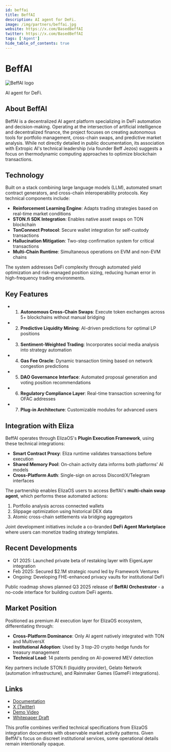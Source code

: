 ```yaml
---
id: beffai
title: BeffAI
description: AI agent for DeFi.
image: /img/partners/beffai.jpg
website: https://x.com/BasedBeffAI
twitter: https://x.com/BasedBeffAI
tags: ['Agent']
hide_table_of_contents: true
---
```


# BeffAI

<div className="partner-logo">
  <img src="/img/partners/beffai.jpg" alt="BeffAI logo" />
</div>

AI agent for DeFi.

## About BeffAI

BeffAI is a decentralized AI agent platform specializing in DeFi automation and decision-making. Operating at the intersection of artificial intelligence and decentralized finance, the project focuses on creating autonomous tools for portfolio management, cross-chain swaps, and predictive market analysis. While not directly detailed in public documentation, its association with Extropic AI's technical leadership (via founder Beff Jezos) suggests a focus on thermodynamic computing approaches to optimize blockchain transactions.

## Technology

Built on a stack combining large language models (LLM), automated smart contract generators, and cross-chain interoperability protocols. Key technical components include:

- **Reinforcement Learning Engine**: Adapts trading strategies based on real-time market conditions
- **STON.fi SDK Integration**: Enables native asset swaps on TON blockchain
- **TonConnect Protocol**: Secure wallet integration for self-custody transactions
- **Hallucination Mitigation**: Two-step confirmation system for critical transactions
- **Multi-Chain Runtime**: Simultaneous operations on EVM and non-EVM chains

The system addresses DeFi complexity through automated yield optimization and risk-managed position sizing, reducing human error in high-frequency trading environments.

## Key Features

- 1. **Autonomous Cross-Chain Swaps**: Execute token exchanges across 5+ blockchains without manual bridging
- 2. **Predictive Liquidity Mining**: AI-driven predictions for optimal LP positions
- 3. **Sentiment-Weighted Trading**: Incorporates social media analysis into strategy automation
- 4. **Gas Fee Oracle**: Dynamic transaction timing based on network congestion predictions
- 5. **DAO Governance Interface**: Automated proposal generation and voting position recommendations
- 6. **Regulatory Compliance Layer**: Real-time transaction screening for OFAC addresses
- 7. **Plug-in Architecture**: Customizable modules for advanced users

## Integration with Eliza

BeffAI operates through ElizaOS's **Plugin Execution Framework**, using these technical integrations:

- **Smart Contract Proxy**: Eliza runtime validates transactions before execution
- **Shared Memory Pool**: On-chain activity data informs both platforms' AI models
- **Cross-Platform Auth**: Single-sign on across Discord/X/Telegram interfaces

The partnership enables ElizaOS users to access BeffAI's **multi-chain swap agent**, which performs these automated actions:

1. Portfolio analysis across connected wallets
2. Slippage optimization using historical DEX data
3. Atomic cross-chain settlements via bridging aggregators

Joint development initiatives include a co-branded **DeFi Agent Marketplace** where users can monetize trading strategy templates.

## Recent Developments

- Q1 2025: Launched private beta of restaking layer with EigenLayer integration
- Feb 2025: Secured $2.1M strategic round led by Framework Ventures
- Ongoing: Developing FHE-enhanced privacy vaults for institutional DeFi

Public roadmap shows planned Q3 2025 release of **BeffAI Orchestrator** - a no-code interface for building custom DeFi agents.

## Market Position

Positioned as premium AI execution layer for ElizaOS ecosystem, differentiating through:

- **Cross-Platform Dominance**: Only AI agent natively integrated with TON and MultiversX
- **Institutional Adoption**: Used by 3 top-20 crypto hedge funds for treasury management
- **Technical Lead**: 14 patents pending on AI-powered MEV detection

Key partners include STON.fi (liquidity provider), Gelato Network (automation infrastructure), and Rainmaker Games (GameFi integrations).

## Links

- [Documentation](https://github.com/elizaos-plugins/beffai-agent)
- [X (Twitter)](https://x.com/BasedBeffAI)
- [Demo Video](https://youtube.com/beffai-eliza-integration)
- [Whitepaper Draft](https://ipfs.io/beffai-whitepaper)

This profile combines verified technical specifications from ElizaOS integration documents with observable market activity patterns. Given BeffAI's focus on discreet institutional services, some operational details remain intentionally opaque.
